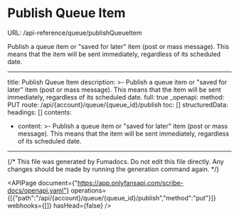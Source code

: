 # Publish Queue Item
URL: /api-reference/queue/publishQueueItem

Publish a queue item or "saved for later" item (post or mass message). This means that the item will be sent immediately, regardless of its scheduled date.

***

title: Publish Queue Item
description: >-
  Publish a queue item or "saved for later" item (post or mass message). This means that the item will be sent immediately, regardless of its scheduled date.
full: true
_openapi:
method: PUT
route: /api/{account}/queue/{queue_id}/publish
toc: []
structuredData:
headings: []
contents:

* content: >-
    Publish a queue item or "saved for later" item (post or mass message). This means that the item will be sent immediately, regardless of its scheduled date.

***

{/* This file was generated by Fumadocs. Do not edit this file directly. Any changes should be made by running the generation command again. */}

<APIPage document={"https://app.onlyfansapi.com/scribe-docs/openapi.yaml"} operations={[{"path":"/api/{account}/queue/{queue_id}/publish","method":"put"}]} webhooks={[]} hasHead={false} />
